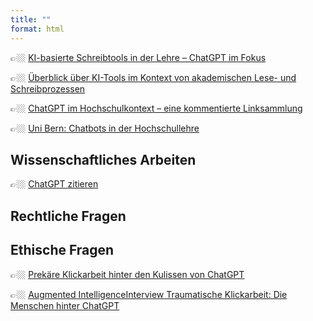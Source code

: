 ```yaml
---
title: ""
format: html
---
```



👉🏼 [KI-basierte Schreibtools in der Lehre – ChatGPT im Fokus](https://virtuelleakademie.notion.site/KI-in-der-Lehre-af068030108844c4834ef00824fd8da6?p=f671067195a94f2d8239931c09ae92ec&pm=s)

👉🏼 [Überblick über KI-Tools im Kontext von akademischen Lese- und Schreibprozessen](https://www.vkkiwa.de/ki-ressourcen/)

👉🏼 [ChatGPT im Hochschulkontext – eine kommentierte Linksammlung](https://hochschulforumdigitalisierung.de/de/blog/chatgpt-im-hochschulkontext-%E2%80%93-eine-kommentierte-linksammlung)

👉🏼 [Uni Bern: Chatbots in der Hochschullehre](https://www.hd.unibe.ch/dienstleistungen/chatbots_in_der_hochschullehre/index_ger.html#e1381410)


## Wissenschaftliches Arbeiten

👉🏼 [ChatGPT zitieren](https://apastyle.apa.org/blog/how-to-cite-chatgpt)

## Rechtliche Fragen


## Ethische Fragen

👉🏼 [Prekäre Klickarbeit hinter den Kulissen von ChatGPT](https://netzpolitik.org/2023/globaler-sueden-prekaere-klickarbeit-hinter-den-kulissen-von-chatgpt/)

👉🏼 [Augmented IntelligenceInterview
Traumatische Klickarbeit: Die Menschen hinter ChatGPT](https://www.societybyte.swiss/2023/06/07/traumatische-klickarbeit-die-menschen-hinter-chatgpt/)